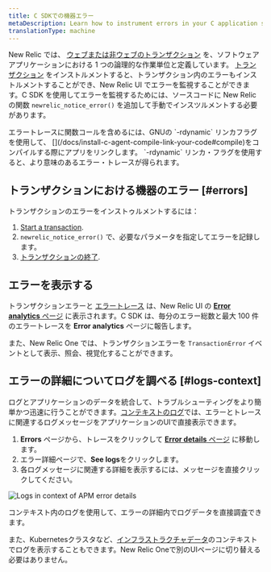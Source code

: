 ```yaml
---
title: C SDKでの機器エラー
metaDescription: Learn how to instrument errors in your C application so you can monitor them with New Relic.
translationType: machine
---
```



New Relic では、 [ウェブまたは非ウェブのトランザクション](/docs/apm/transactions/intro-transactions/transactions-new-relic-apm) を、ソフトウェアアプリケーションにおける 1 つの論理的な作業単位と定義しています。 [トランザクション](/docs/instrument-transactions-c-agent) をインストルメントすると、トランザクション内のエラーもインストルメントすることができ、New Relic UI でエラーを監視することができます。C SDK を使用してエラーを監視するためには、ソースコードに New Relic の関数 `newrelic_notice_error()` を追加して手動でインスツルメントする必要があります。

<Callout variant="tip">
  エラートレースに関数コールを含めるには、GNUの `-rdynamic` リンカフラグを使用して、 [](/docs/install-c-agent-compile-link-your-code#compile)をコンパイルする際にアプリをリンクします。 `-rdynamic` リンカ・フラグを使用すると、より意味のあるエラー・トレースが得られます。
</Callout>

## トランザクションにおける機器のエラー [#errors]

トランザクションのエラーをインストゥルメントするには：

1. [Start a transaction](/docs/instrument-transactions-c-agent#start-transaction).
2. `newrelic_notice_error()` で、必要なパラメータを指定してエラーを記録します。
3. [トランザクションの終了](/docs/instrument-transactions-c-agent#end-transaction).

## エラーを表示する

トランザクションエラーと [エラートレース](#error-trace-examples) は、New Relic UI の [**Error analytics** ページ](/docs/apm/applications-menu/error-analytics/error-analytics-manage-error-traces) に表示されます。C SDK は、毎分のエラー総数と最大 100 件のエラートレースを **Error analytics** ページに報告します。

また、New Relic One では、トランザクションエラーを `TransactionError` イベントとして表示、照会、視覚化することができます。

## エラーの詳細についてログを調べる [#logs-context]

ログとアプリケーションのデータを統合して、トラブルシューティングをより簡単かつ迅速に行うことができます。[コンテキストのログ](/docs/logs/logs-context/c-sdk-configure-logs-context/)では、エラーとトレースに関連するログメッセージをアプリケーションのUIで直接表示できます。

1. **Errors** ページから、トレースをクリックして [**Error details** ページ](/docs/apm/apm-ui-pages/error-analytics/errors-page-find-fix-verify-problems/) に移動します。
2. エラー詳細ページで、**See logs**をクリックします。
3. 各ログメッセージに関連する詳細を表示するには、メッセージを直接クリックしてください。

<img
  title="Logs in context of APM error details"
  alt="Logs in context of APM error details"
  src={logsInContextErrors}
/>

<figcaption>
  コンテキスト内のログを使用して、エラーの詳細内でログデータを直接調査できます。
</figcaption>

また、Kubernetesクラスタなど、[インフラストラクチャデータ](/docs/logs/forward-logs/forward-your-logs-using-infrastructure-agent/)のコンテキストでログを表示することもできます。New Relic Oneで別のUIページに切り替える必要はありません。